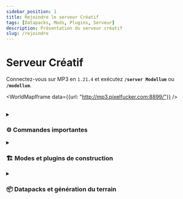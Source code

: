```yaml
---
sidebar_position: 1
title: Rejoindre le serveur Créatif
tags: [Datapacks, Mods, Plugins, Serveur]
description: Présentation du serveur créatif
slug: /rejoindre
---
```



# Serveur Créatif

Connectez-vous sur MP3 en `1.21.4` et exécutez **``/server Modellum``** ou **`/modellum`**.

<WorldMapIframe data={{url: "http://mp3.pixelfucker.com:8899/"}} />

<br/>

<details className="accordion" id="important-commands">
<summary><h3>⚙️ Commandes importantes</h3></summary>
#### Téléportation
* `/warp`&nbsp; `/setwarp`&nbsp; `/delwarp` - Gérer les warps du serveur
* `/home`&nbsp; `/sethome`&nbsp; `/delhome`&nbsp; `/renamehome` - Gérer vos homes personnels
* `/tp` - Se téléporter à un joueur, ou à des coordonnées
* `/back` - Retourner à votre dernière position

#### Temps
* `/time` - Changer l'heure du serveur
* `/ptime` - Changer votre heure uniquement
* `/weather` - Changer la météo du serveur
* `/pweather` - Changer votre météo uniquement

#### Autres
* `/speed`&nbsp; `/flyspeed`&nbsp; `/walkspeed` - Gérer votre vitesse de déplacement
* `/sign` - Modifier le texte d'un panneau ([les couleurs sont disponibles 😉](https://essentialsx.net/wiki/Color-Permissions.html))
* `/locate biome` - Retrouver un biome dans la carte
* `/cadre_invisible <pseudo>`&nbsp; `/cadre_invisible_lumineux <pseudo>` - Obtenir un cadre invisible
</details>

<details className="accordion" id="mods-and-plugins">
<summary><h3>🏗️ Modes et plugins de construction</h3></summary>

* Par défaut, vous pouvez utiliser **WorldEdit** et **VoxelSniper**.
  * [Documentation de WorldEdit](https://intellectualsites.gitbook.io/fastasyncworldedit)
  * [Documentation de VoxelSniper](https://intellectualsites.gitbook.io/fastasyncvoxelsniper)
* Vous pouvez aussi utiliser le mode **Axiom**, si vous l'avez installé.
  * [Documentation d'Axiom](https://axiomdocs.moulberry.com/)
  * [Télécharger Axiom](https://modrinth.com/mod/axiom/versions?g=1.21.4) _(Fabric 1.21.4)_
* Je vous recommande de tester **ItemSwapper** pour changer rapidement l'item que vous avez en main.
  * [Télécharger ItemSwapper](https://modrinth.com/plugin/itemswapper/versions?g=1.21.4) _(Fabric 1.21.4)_<br/>
    [<img src="https://raw.githubusercontent.com/tr7zw/ItemSwapper/1.19/img/woodoptions.png"
        alt="Exemple d'utilisation de ItemSwapper" style={{ borderRadius: '10px', maxHeight: '100px'}} />
    ](https://modrinth.com/plugin/itemswapper/versions?g=1.21.4)
</details>

<details className="accordion" id="datapacks-and-terrain">
<summary><h3>📦 Datapacks et génération du terrain</h3></summary>
* La carte est générée avec [Terralith](https://modrinth.com/datapack/terralith) et
[Geophilic](https://modrinth.com/datapack/geophilic), la seed du monde est `2741791201018513590`.
* Vous pouvez faire pousser les arbres de Terralith en utilisant simplement de la poudre d'os grâce à
[Biome Saplings](https://modrinth.com/datapack/terralith-biome-saplings).
</details>